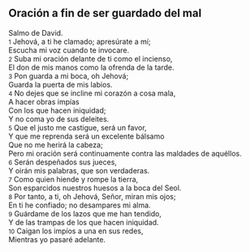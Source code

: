 == Oración a fin de ser guardado del mal ==

Salmo de David.<br>
{{anchor|1}} <small>1</small> Jehová, a ti he clamado; apresúrate a mí;<br>
Escucha mi voz cuando te invocare.<br>
{{anchor|2}} <small>2</small> Suba mi oración delante de ti como el incienso,<br>
El don de mis manos como la ofrenda de la tarde.<br>
{{anchor|3}} <small>3</small> Pon guarda a mi boca, oh Jehová;<br>
Guarda la puerta de mis labios.<br>
{{anchor|4}} <small>4</small> No dejes que se incline mi corazón a cosa mala,<br>
A hacer obras impías<br>
Con los que hacen iniquidad;<br>
Y no coma yo de sus deleites.<br>
{{anchor|5}} <small>5</small> Que el justo me castigue, será un favor,<br>
Y que me reprenda será un excelente bálsamo<br>
Que no me herirá la cabeza;<br>
Pero mi oración será continuamente contra las maldades de aquéllos.<br>
{{anchor|6}} <small>6</small> Serán despeñados sus jueces,<br>
Y oirán mis palabras, que son verdaderas.<br>
{{anchor|7}} <small>7</small> Como quien hiende y rompe la tierra,<br>
Son esparcidos nuestros huesos a la boca del Seol.<br>
{{anchor|8}} <small>8</small> Por tanto, a ti, oh Jehová, Señor, miran mis ojos;<br>
En ti he confiado; no desampares mi alma.<br>
{{anchor|9}} <small>9</small> Guárdame de los lazos que me han tendido,<br>
Y de las trampas de los que hacen iniquidad.<br>
{{anchor|10}} <small>10</small> Caigan los impíos a una en sus redes,<br>
Mientras yo pasaré adelante.<br>
